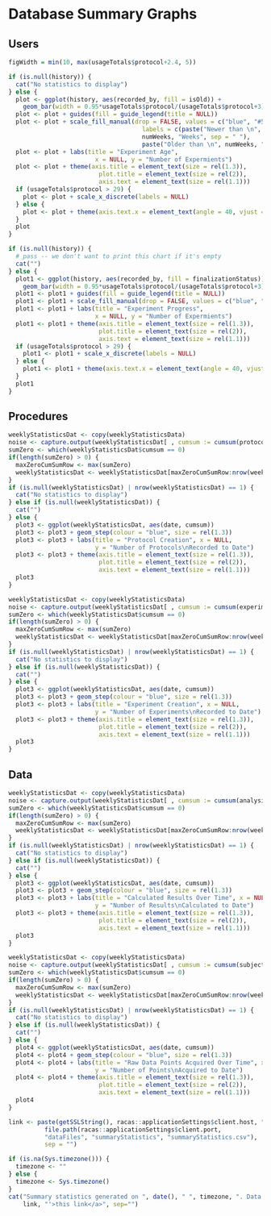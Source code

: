 Database Summary Graphs
========================================================

## Users

```r
figWidth = min(10, max(usageTotals$protocol+2.4, 5))
```

```r
if (is.null(history)) {
  cat("No statistics to display")
} else {
  plot <- ggplot(history, aes(recorded_by, fill = isOld)) + 
    geom_bar(width = 0.95*usageTotals$protocol/(usageTotals$protocol+3))
  plot <- plot + guides(fill = guide_legend(title = NULL))
  plot <- plot + scale_fill_manual(drop = FALSE, values = c("blue", "#56B4E9"), 
                                     labels = c(paste("Newer than \n", 
                                     numWeeks, "Weeks", sep = " "),
                                     paste("Older than \n", numWeeks, "Weeks", sep = " ")))
  plot <- plot + labs(title = "Experiment Age", 
                        x = NULL, y = "Number of Expermients")
  plot <- plot + theme(axis.title = element_text(size = rel(1.3)), 
                         plot.title = element_text(size = rel(2)),
                         axis.text = element_text(size = rel(1.1)))
  if (usageTotals$protocol > 29) {
    plot <- plot + scale_x_discrete(labels = NULL)
  } else {
    plot <- plot + theme(axis.text.x = element_text(angle = 40, vjust = 1, hjust = 1))
  }
  plot
}
```


```r
if (is.null(history)) {
  # pass -- we don't want to print this chart if it's empty
  cat("")
} else {
  plot1 <- ggplot(history, aes(recorded_by, fill = finalizationStatus)) + 
    geom_bar(width = 0.95*usageTotals$protocol/(usageTotals$protocol+3))
  plot1 <- plot1 + guides(fill = guide_legend(title = NULL))
  plot1 <- plot1 + scale_fill_manual(drop = FALSE, values = c("blue", "#56B4E9"))
  plot1 <- plot1 + labs(title = "Experiment Progress", 
                        x = NULL, y = "Number of Expermients")
  plot1 <- plot1 + theme(axis.title = element_text(size = rel(1.3)), 
                         plot.title = element_text(size = rel(2)),
                         axis.text = element_text(size = rel(1.1)))
  if (usageTotals$protocol > 29) {
    plot1 <- plot1 + scale_x_discrete(labels = NULL)
  } else {
    plot1 <- plot1 + theme(axis.text.x = element_text(angle = 40, vjust = 1, hjust = 1))
  }
  plot1
}
```

## Procedures

```r
weeklyStatisticsDat <- copy(weeklyStatisticsData)
noise <- capture.output(weeklyStatisticsDat[ , cumsum := cumsum(protocol)])
sumZero <- which(weeklyStatisticsDat$cumsum == 0)
if(length(sumZero) > 0) {
  maxZeroCumSumRow <- max(sumZero)
  weeklyStatisticsDat <- weeklyStatisticsDat[maxZeroCumSumRow:nrow(weeklyStatisticsDat)]
}
if (is.null(weeklyStatisticsDat) | nrow(weeklyStatisticsDat) == 1) {
  cat("No statistics to display")
} else if (is.null(weeklyStatisticsDat)) {
  cat("")
} else {
  plot3 <- ggplot(weeklyStatisticsDat, aes(date, cumsum)) 
  plot3 <- plot3 + geom_step(colour = "blue", size = rel(1.3))
  plot3 <- plot3 + labs(title = "Protocol Creation", x = NULL, 
                        y = "Number of Protocols\nRecorded to Date")
  plot3 <- plot3 + theme(axis.title = element_text(size = rel(1.3)), 
                         plot.title = element_text(size = rel(2)),
                         axis.text = element_text(size = rel(1.1)))
  plot3
}
```

```r
weeklyStatisticsDat <- copy(weeklyStatisticsData)
noise <- capture.output(weeklyStatisticsDat[ , cumsum := cumsum(experiment)])
sumZero <- which(weeklyStatisticsDat$cumsum == 0)
if(length(sumZero) > 0) {
  maxZeroCumSumRow <- max(sumZero)
  weeklyStatisticsDat <- weeklyStatisticsDat[maxZeroCumSumRow:nrow(weeklyStatisticsDat)]
}
if (is.null(weeklyStatisticsDat) | nrow(weeklyStatisticsDat) == 1) {
  cat("No statistics to display")
} else if (is.null(weeklyStatisticsDat)) {
  cat("")
} else {
  plot3 <- ggplot(weeklyStatisticsDat, aes(date, cumsum)) 
  plot3 <- plot3 + geom_step(colour = "blue", size = rel(1.3))
  plot3 <- plot3 + labs(title = "Experiment Creation", x = NULL, 
                        y = "Number of Experiments\nRecorded to Date")
  plot3 <- plot3 + theme(axis.title = element_text(size = rel(1.3)), 
                         plot.title = element_text(size = rel(2)),
                         axis.text = element_text(size = rel(1.1)))
  plot3
}
```

## Data

```r
weeklyStatisticsDat <- copy(weeklyStatisticsData)
noise <- capture.output(weeklyStatisticsDat[ , cumsum := cumsum(analysis_group_value)])
sumZero <- which(weeklyStatisticsDat$cumsum == 0)
if(length(sumZero) > 0) {
  maxZeroCumSumRow <- max(sumZero)
  weeklyStatisticsDat <- weeklyStatisticsDat[maxZeroCumSumRow:nrow(weeklyStatisticsDat)]
}
if (is.null(weeklyStatisticsDat) | nrow(weeklyStatisticsDat) == 1) {
  cat("No statistics to display")
} else if (is.null(weeklyStatisticsDat)) {
  cat("")
} else {
  plot3 <- ggplot(weeklyStatisticsDat, aes(date, cumsum)) 
  plot3 <- plot3 + geom_step(colour = "blue", size = rel(1.3))
  plot3 <- plot3 + labs(title = "Calculated Results Over Time", x = NULL, 
                        y = "Number of Results\nCalculated to Date")
  plot3 <- plot3 + theme(axis.title = element_text(size = rel(1.3)), 
                         plot.title = element_text(size = rel(2)),
                         axis.text = element_text(size = rel(1.1)))
  plot3
}
```

```r
weeklyStatisticsDat <- copy(weeklyStatisticsData)
noise <- capture.output(weeklyStatisticsDat[ , cumsum := cumsum(subject_value)])
sumZero <- which(weeklyStatisticsDat$cumsum == 0)
if(length(sumZero) > 0) {
  maxZeroCumSumRow <- max(sumZero)
  weeklyStatisticsDat <- weeklyStatisticsDat[maxZeroCumSumRow:nrow(weeklyStatisticsDat)]
}
if (is.null(weeklyStatisticsDat) | nrow(weeklyStatisticsDat) == 1) {
  cat("No statistics to display")
} else if (is.null(weeklyStatisticsDat)) {
  cat("")
} else {
  plot4 <- ggplot(weeklyStatisticsDat, aes(date, cumsum)) 
  plot4 <- plot4 + geom_step(colour = "blue", size = rel(1.3))
  plot4 <- plot4 + labs(title = "Raw Data Points Acquired Over Time", x = NULL, 
                        y = "Number of Points\nAcquired to Date")
  plot4 <- plot4 + theme(axis.title = element_text(size = rel(1.3)), 
                         plot.title = element_text(size = rel(2)),
                         axis.text = element_text(size = rel(1.1)))
  plot4
}
```

```r
link <- paste(getSSLString(), racas::applicationSettings$client.host, ":", 
          file.path(racas::applicationSettings$client.port,
          "dataFiles", "summaryStatistics", "summaryStatistics.csv"), 
          sep = "")
```

```r
if (is.na(Sys.timezone())) {
  timezone <- ""
} else {
  timezone <- Sys.timezone()
}
cat("Summary statistics generated on ", date(), " ", timezone, ". Data can be downloaded at <a href='",
    link, "'>this link</a>", sep="")
```